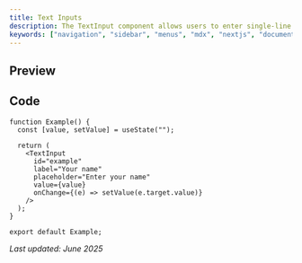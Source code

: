 ```yaml
---
title: Text Inputs
description: The TextInput component allows users to enter single-line text. It includes a label and optional placeholder text. It supports controlled input, disabled state, and styling via Tailwind CSS.
keywords: ["navigation", "sidebar", "menus", "mdx", "nextjs", "documents"]
---
```


## Preview



## Code

```tsx live
function Example() {
  const [value, setValue] = useState("");

  return (
    <TextInput
      id="example"
      label="Your name"
      placeholder="Enter your name"
      value={value}
      onChange={(e) => setValue(e.target.value)}
    />
  );
}

export default Example;
```
_Last updated: June 2025_